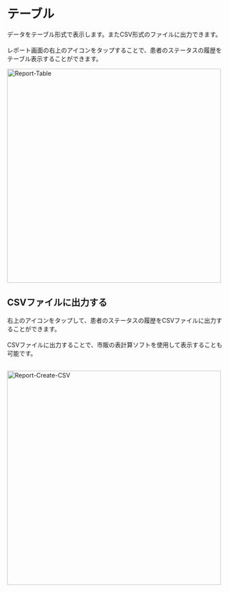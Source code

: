 # テーブル

データをテーブル形式で表示します。またCSV形式のファイルに出力できます。<br></br>
レポート画面の右上のアイコンをタップすることで、患者のステータスの履歴をテーブル表示することができます。

<Image src="/assets/report/report-table.png" alt="Report-Table" height="500" />

## CSVファイルに出力する

右上のアイコンをタップして、患者のステータスの履歴をCSVファイルに出力することができます。<br></br>
CSVファイルに出力することで、市販の表計算ソフトを使用して表示することも可能です。<br></br>

<Image src="/assets/report/report-create-csv.png" alt="Report-Create-CSV" height="500" />

